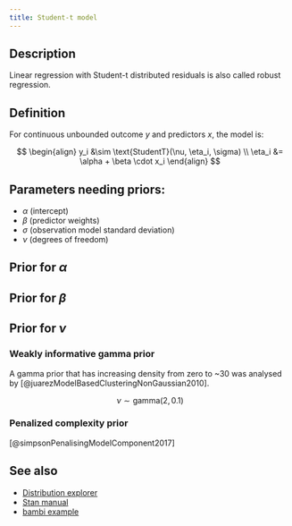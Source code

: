 ```yaml
---
title: Student-t model
---
```


## Description

Linear regression with Student-t distributed residuals is also called
robust regression.

## Definition

For continuous unbounded outcome $y$ and predictors $x$, the model is:

$$
\begin{align}
y_i &\sim \text{StudentT}(\nu, \eta_i, \sigma) \\
\eta_i &= \alpha + \beta \cdot x_i
\end{align}
$$

## Parameters needing priors:

- $\alpha$ (intercept)
- $\beta$ (predictor weights)
- $\sigma$ (observation model standard deviation)
- $\nu$ (degrees of freedom)

## Prior for $\alpha$

## Prior for $\beta$

## Prior for $\nu$

### Weakly informative gamma prior

A gamma prior that has increasing density from zero to ~30 was
analysed by [@juarezModelBasedClusteringNonGaussian2010].

$$
\nu \sim \text{gamma}(2, 0.1)
$$

### Penalized complexity prior

[@simpsonPenalisingModelComponent2017]


## See also

- [Distribution explorer](https://distribution-explorer.github.io/continuous/student_t.html)
- [Stan manual](https://mc-stan.org/docs/functions-reference/unbounded_continuous_distributions.html#student-t-distribution)
- [bambi example](https://bambinos.github.io/bambi/notebooks/t_regression.html)
